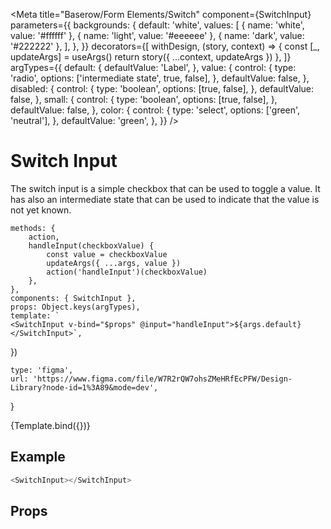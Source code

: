 

<Meta
    title="Baserow/Form Elements/Switch"
    component={SwitchInput}
    parameters={{
        backgrounds: {
            default: 'white',
            values: [
                { name: 'white', value: '#ffffff' },
                { name: 'light', value: '#eeeeee' },
                { name: 'dark', value: '#222222' },
            ],
        },
    }}
    decorators={[
        withDesign,
        (story, context) => {
            const [_, updateArgs] = useArgs()
            return story({ ...context, updateArgs })
        },
    ]}
    argTypes={{
        default: {
            defaultValue: 'Label',
        },
        value: {
            control: {
                type: 'radio',
                options: ['intermediate state', true, false],
            },
            defaultValue: false,
        },
        disabled: {
            control: {
                type: 'boolean',
                options: [true, false],
            },
            defaultValue: false,
        },
        small: {
            control: {
                type: 'boolean',
                options: [true, false],
            },
            defaultValue: false,
        },
        color: {
            control: {
                type: 'select',
                options: ['green', 'neutral'],
            },
            defaultValue: 'green',
        },
    }}
/>

# Switch Input

The switch input is a simple checkbox that can be used to toggle a value. It has also an intermediate state that can be used to indicate that the value is not yet known.

    methods: {
        action,
        handleInput(checkboxValue) {
            const value = checkboxValue
            updateArgs({ ...args, value })
            action('handleInput')(checkboxValue)
        },
    },
    components: { SwitchInput },
    props: Object.keys(argTypes),
    template: `
    <SwitchInput v-bind="$props" @input="handleInput">${args.default}</SwitchInput>`,
})

    type: 'figma',
    url: 'https://www.figma.com/file/W7R2rQW7ohsZMeHRfEcPFW/Design-Library?node-id=1%3A89&mode=dev',
}

<Canvas>
    <Story
        name="Switch"
        parameters={{
            design: config(designConfig),
        }}
    >
        {Template.bind({})}
    </Story>
</Canvas>

## Example

```javascript
<SwitchInput></SwitchInput>
```

## Props

<Props of={SwitchInput} />
